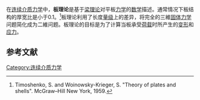 {{expand|time=2014-10-14T09:36:34+00:00}}
{{refimprove|time=2014-10-14T09:36:34+00:00}}
在[[连续介质力学|连续介质力学]]中，'''板理论'''是基于[[梁理论|梁理论]]对平板[[力学|力学]]的[[数学|数学]]描述。通常情况下板结构的厚宽比是小于0.1。<ref name=timo>Timoshenko, S. and Woinowsky-Krieger, S. "Theory of plates and shells". McGraw–Hill New York, 1959.</ref>板理论利用了长度[[量级|量级]]上的差异，将完全的三維[[固体力学|固体力学]]问题简化成为二維问题。板理论的目标是为了计算当板承受[[荷载|荷载]]时所产生的[[变形|变形]]和[[应力|应力]]。

== 参考文献 ==
{{reflist}}

[[Category:连续介质力学|Category:连续介质力学]]